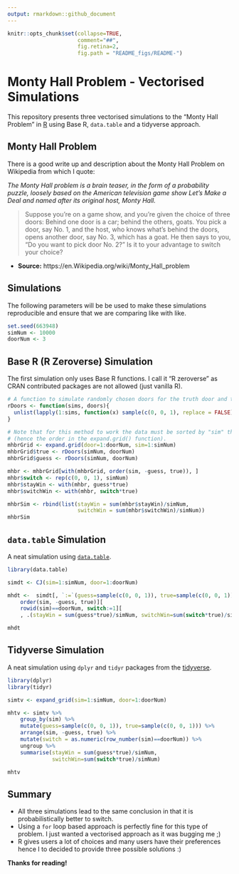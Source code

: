 ```yaml
---
output: rmarkdown::github_document
---
```


<!-- README.md is generated from README.Rmd. Please edit that file    -->

<!-- Origin: https://github.com/hrbrmstr/ggalt/blob/master/README.Rmd -->
<!-- Thanks to Bob Rudis for sharing.                                 -->
```r
knitr::opts_chunk$set(collapse=TRUE, 
                      comment="##", 
                      fig.retina=2, 
                      fig.path = "README_figs/README-")
```

# Monty Hall Problem - Vectorised Simulations

This repository presents three vectorised simulations to the "Monty Hall Problem" 
in [R](https://r-project.org) using Base R, `data.table` and a tidyverse approach. 

## Monty Hall Problem

There is a good write up and description about the Monty Hall Problem on Wikipedia from 
which I quote:

*The Monty Hall problem is a brain teaser, in the form of a probability puzzle, loosely based on the American television game show Let's Make a Deal and named after its original host, Monty Hall.* 

> Suppose you're on a game show, and you're given the choice of three doors: Behind one door is a car; behind the others, goats. You pick a door, say No. 1, and the host, who knows what's behind the doors, opens another door, say No. 3, which has a goat. He then says to you, "Do you want to pick door No. 2?" Is it to your advantage to switch your choice? 

+ **Source:** https://en.Wikipedia.org/wiki/Monty_Hall_problem


## Simulations 

The following parameters will be be used to make these simulations reproducible 
and ensure that we are comparing like with like.

```r
set.seed(663948)
simNum <- 10000
doorNum <- 3
```

## Base R (R Zeroverse) Simulation

The first simulation only uses Base R functions. I call it "R zeroverse" as CRAN 
contributed packages are not allowed (just vanilla R).


```r
# A function to simulate randomly chosen doors for the truth door and the guess.
rDoors <- function(sims, doors){
  unlist(lapply(1:sims, function(x) sample(c(0, 0, 1), replace = FALSE))[])
}

# Note that for this method to work the data must be sorted by "sim" then the door 
# (hence the order in the expand.grid() function).
mhbrGrid <- expand.grid(door=1:doorNum, sim=1:simNum)
mhbrGrid$true <- rDoors(simNum, doorNum)
mhbrGrid$guess <- rDoors(simNum, doorNum)

mhbr <- mhbrGrid[with(mhbrGrid, order(sim, -guess, true)), ]
mhbr$switch <- rep(c(0, 0, 1), simNum)
mhbr$stayWin <- with(mhbr, guess*true)
mhbr$switchWin <- with(mhbr, switch*true)

mhbrSim <- rbind(list(stayWin = sum(mhbr$stayWin)/simNum, 
                      switchWin = sum(mhbr$switchWin)/simNum))
mhbrSim
```

## `data.table` Simulation

A neat simulation using [`data.table`](http://r-datatable.com/).

```r
library(data.table)

simdt <- CJ(sim=1:simNum, door=1:doorNum)

mhdt <-  simdt[, `:=`(guess=sample(c(0, 0, 1)), true=sample(c(0, 0, 1)), switch=0), .(sim)][
    order(sim, -guess, true)][
    rowid(sim)==doorNum, switch:=1][
    , .(stayWin = sum(guess*true)/simNum, switchWin=sum(switch*true)/simNum)]

mhdt
```

## Tidyverse Simulation

A neat simulation using `dplyr` and `tidyr` packages from the [tidyverse](https://tidyverse.org).

```r
library(dplyr)
library(tidyr)

simtv <- expand_grid(sim=1:simNum, door=1:doorNum)

mhtv <- simtv %>%
    group_by(sim) %>%
    mutate(guess=sample(c(0, 0, 1)), true=sample(c(0, 0, 1))) %>%
    arrange(sim, -guess, true) %>%
    mutate(switch = as.numeric(row_number(sim)==doorNum)) %>%
    ungroup %>%
    summarise(stayWin = sum(guess*true)/simNum,
              switchWin=sum(switch*true)/simNum)

mhtv
```

## Summary

+ All three simulations lead to the same conclusion in that it is probabilistically 
better to switch. 
+ Using a `for` loop based approach is perfectly fine for this type of problem. 
I just wanted a vectorised approach as it was bugging me ;) 
+ R gives users a lot of choices and many users have their preferences hence I to
decided to provide three possible solutions :)

**Thanks for reading!**


